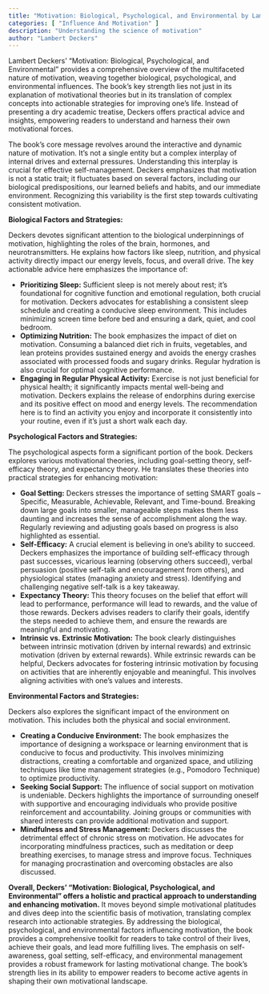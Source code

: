 ```yaml
---
title: "Motivation: Biological, Psychological, and Environmental by Lambert Deckers"
categories: [ "Influence And Motivation" ]
description: "Understanding the science of motivation"
author: "Lambert Deckers"
---
```

Lambert Deckers' "Motivation: Biological, Psychological, and Environmental" provides a comprehensive overview of the multifaceted nature of motivation, weaving together biological, psychological, and environmental influences. The book's key strength lies not just in its explanation of motivational theories but in its translation of complex concepts into actionable strategies for improving one's life.  Instead of presenting a dry academic treatise, Deckers offers practical advice and insights, empowering readers to understand and harness their own motivational forces.

The book's core message revolves around the interactive and dynamic nature of motivation.  It's not a single entity but a complex interplay of internal drives and external pressures. Understanding this interplay is crucial for effective self-management.  Deckers emphasizes that motivation is not a static trait; it fluctuates based on several factors, including our biological predispositions, our learned beliefs and habits, and our immediate environment. Recognizing this variability is the first step towards cultivating consistent motivation.

**Biological Factors and Strategies:**

Deckers devotes significant attention to the biological underpinnings of motivation, highlighting the roles of the brain, hormones, and neurotransmitters.  He explains how factors like sleep, nutrition, and physical activity directly impact our energy levels, focus, and overall drive.  The key actionable advice here emphasizes the importance of:

* **Prioritizing Sleep:** Sufficient sleep is not merely about rest; it's foundational for cognitive function and emotional regulation, both crucial for motivation.  Deckers advocates for establishing a consistent sleep schedule and creating a conducive sleep environment.  This includes minimizing screen time before bed and ensuring a dark, quiet, and cool bedroom.
* **Optimizing Nutrition:** The book emphasizes the impact of diet on motivation.  Consuming a balanced diet rich in fruits, vegetables, and lean proteins provides sustained energy and avoids the energy crashes associated with processed foods and sugary drinks.  Regular hydration is also crucial for optimal cognitive performance.
* **Engaging in Regular Physical Activity:** Exercise is not just beneficial for physical health; it significantly impacts mental well-being and motivation.  Deckers explains the release of endorphins during exercise and its positive effect on mood and energy levels.  The recommendation here is to find an activity you enjoy and incorporate it consistently into your routine, even if it's just a short walk each day.

**Psychological Factors and Strategies:**

The psychological aspects form a significant portion of the book. Deckers explores various motivational theories, including goal-setting theory, self-efficacy theory, and expectancy theory.  He translates these theories into practical strategies for enhancing motivation:

* **Goal Setting:** Deckers stresses the importance of setting SMART goals – Specific, Measurable, Achievable, Relevant, and Time-bound.  Breaking down large goals into smaller, manageable steps makes them less daunting and increases the sense of accomplishment along the way.  Regularly reviewing and adjusting goals based on progress is also highlighted as essential.
* **Self-Efficacy:**  A crucial element is believing in one's ability to succeed.  Deckers emphasizes the importance of building self-efficacy through past successes, vicarious learning (observing others succeed), verbal persuasion (positive self-talk and encouragement from others), and physiological states (managing anxiety and stress).  Identifying and challenging negative self-talk is a key takeaway.
* **Expectancy Theory:** This theory focuses on the belief that effort will lead to performance, performance will lead to rewards, and the value of those rewards.  Deckers advises readers to clarify their goals, identify the steps needed to achieve them, and ensure the rewards are meaningful and motivating.
* **Intrinsic vs. Extrinsic Motivation:**  The book clearly distinguishes between intrinsic motivation (driven by internal rewards) and extrinsic motivation (driven by external rewards).  While extrinsic rewards can be helpful, Deckers advocates for fostering intrinsic motivation by focusing on activities that are inherently enjoyable and meaningful.  This involves aligning activities with one's values and interests.

**Environmental Factors and Strategies:**

Deckers also explores the significant impact of the environment on motivation.  This includes both the physical and social environment.

* **Creating a Conducive Environment:**  The book emphasizes the importance of designing a workspace or learning environment that is conducive to focus and productivity.  This involves minimizing distractions, creating a comfortable and organized space, and utilizing techniques like time management strategies (e.g., Pomodoro Technique) to optimize productivity.
* **Seeking Social Support:**  The influence of social support on motivation is undeniable.  Deckers highlights the importance of surrounding oneself with supportive and encouraging individuals who provide positive reinforcement and accountability.  Joining groups or communities with shared interests can provide additional motivation and support.
* **Mindfulness and Stress Management:**  Deckers discusses the detrimental effect of chronic stress on motivation. He advocates for incorporating mindfulness practices, such as meditation or deep breathing exercises, to manage stress and improve focus.  Techniques for managing procrastination and overcoming obstacles are also discussed.

**Overall, Deckers' "Motivation: Biological, Psychological, and Environmental" offers a holistic and practical approach to understanding and enhancing motivation.** It moves beyond simple motivational platitudes and dives deep into the scientific basis of motivation, translating complex research into actionable strategies.  By addressing the biological, psychological, and environmental factors influencing motivation, the book provides a comprehensive toolkit for readers to take control of their lives, achieve their goals, and lead more fulfilling lives.  The emphasis on self-awareness, goal setting, self-efficacy, and environmental management provides a robust framework for lasting motivational change.  The book's strength lies in its ability to empower readers to become active agents in shaping their own motivational landscape.

